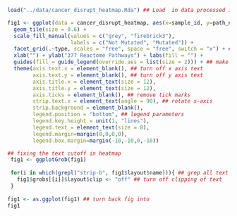 ```r
load("../data/cancer_disrupt_heatmap.Rda") ## Load  in data processed in figure1.Rmd

fig1 <- ggplot(data = cancer_disrupt_heatmap, aes(x=sample_id, y=path_name, fill = membership)) + 
  geom_tile(size = 0.6) +
  scale_fill_manual(values = c("grey", "firebrick3"),
                    labels = c("Not Mutated", "Mutated")) +
  facet_grid(.~type, scales = "free", space = "free", switch = "x") + ## facet by cancer type; switch: move facet labels top to bottom
  xlab("") + ylab("377 Reactome Pathways") + labs(fill = "") +
  guides(fill = guide_legend(override.aes = list(size = 2))) + ## make fill legend shape smaller
  theme(axis.text.x = element_blank(), ## turn off x axis text
        axis.text.y = element_blank(), ## turn off y axis text
        axis.title.x = element_text(size = 12),
        axis.title.y = element_text(size = 12),
        axis.ticks = element_blank(), ## remove tick marks
        strip.text.x = element_text(angle = 90), ## rotate x-axis
        strip.background = element_blank(),
        legend.position = "bottom", ## legend parameters
        legend.key.height = unit(1, "lines"),
        legend.text = element_text(size = 8),
        legend.margin=margin(0,0,0,0),
        legend.box.margin=margin(-10,-10,0,-10)) 

## fixing the text cutoff in heatmap
 fig1 <- ggplotGrob(fig1)
 
 for(i in which(grepl("strip-b", fig1$layout$name))){ ## grep all text strips at the bottom of plot 
   fig1$grobs[[i]]$layout$clip <- "off" ## turn off clipping of text
 }
 
fig1 <- as.ggplot(fig1) ## turn back fig into 
fig1
```